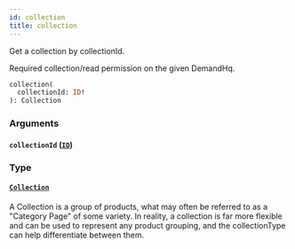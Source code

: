 ```yaml
---
id: collection
title: collection
---
```



Get a collection by collectionId.
            
Required collection/read permission on the given DemandHq.


```graphql
collection(
  collectionId: ID!
): Collection

```


### Arguments

#### `collectionId` ([`ID`](/developers/demandhq-apis/demand-api/graphql/reference/scalars/id))




### Type

#### [`Collection`](/developers/demandhq-apis/demand-api/graphql/reference/objects/collection) 

A Collection is a group of products, what may often be referred to as a "Category Page" of some variety.
In reality, a collection is far more flexible and can be used to represent any
product grouping, and the collectionType can help differentiate between them.




